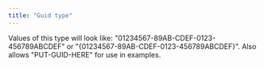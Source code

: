 ```yaml
---
title: "Guid type"
---
```


Values of this type will look like: "01234567-89AB-CDEF-0123-456789ABCDEF" or "\{01234567-89AB-CDEF-0123-456789ABCDEF}". Also allows "PUT-GUID-HERE" for use in examples.
